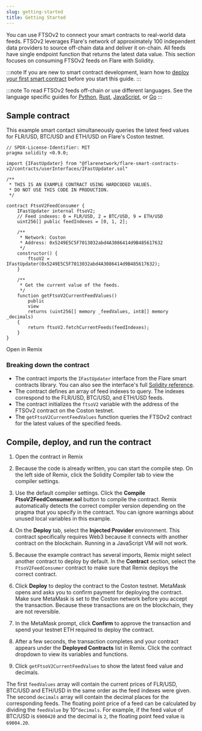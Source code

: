 ```yaml
---
slug: getting-started
title: Getting Started
---
```



You can use FTSOv2 to connect your smart contracts to real-world data feeds. FTSOv2 leverages Flare's network of approximately 100 independent data providers to source off-chain data and deliver it on-chain. All feeds have single endpoint function that returns the latest data value. This section focuses on consuming FTSOv2 feeds on Flare with Solidity.

:::note
If you are new to smart contract development, learn how to [deploy your first smart contract](../../guides/deploy-first-contract) before you start this guide.
:::

:::note
To read FTSOv2 feeds off-chain or use different languages. See the language specific guides for [Python](../../guides/flare-for-python-developers), [Rust](../../guides/flare-for-rust-developers), [JavaScript](../../guides/flare-for-javascript-developers), or [Go](../../guides/flare-for-go-developers)
:::

## Sample contract

This example smart contact simultaneously queries the latest feed values for FLR/USD, BTC/USD and ETH/USD on Flare's Coston testnet.

```solidity title="FtsoV2FeedConsumer.sol"
// SPDX-License-Identifier: MIT
pragma solidity <0.9.0;

import {IFastUpdater} from "@flarenetwork/flare-smart-contracts-v2/contracts/userInterfaces/IFastUpdater.sol"

/**
 * THIS IS AN EXAMPLE CONTRACT USING HARDCODED VALUES.
 * DO NOT USE THIS CODE IN PRODUCTION.
 */

contract FtsoV2FeedConsumer {
    IFastUpdater internal ftsoV2;
    // Feed indexes: 0 = FLR/USD, 2 = BTC/USD, 9 = ETH/USD
    uint256[] public feedIndexes = [0, 1, 2];

    /**
     * Network: Coston
     * Address: 0x5249E5C5F7013032abd4A3086414d9B485617632
     */
    constructor() {
        ftsoV2 = IFastUpdater(0x5249E5C5F7013032abd4A3086414d9B485617632);
    }

    /**
     * Get the current value of the feeds.
     */
    function getFtsoV2CurrentFeedValues()
        public
        view
        returns (uint256[] memory _feedValues, int8[] memory _decimals)
    {
        return ftsoV2.fetchCurrentFeeds(feedIndexes);
    }
}
```

<Remix>Open in Remix</Remix>

### Breaking down the contract

- The contract imports the `IFastUpdater` interface from the Flare smart contracts library. You can also see the interface's full [Solidity reference](solidity-reference/IFastUpdater).
- The contract defines an array of feed indexes to query. The indexes correspond to the FLR/USD, BTC/USD, and ETH/USD feeds.
- The contract initializes the `ftsoV2` variable with the address of the FTSOv2 contract on the Coston testnet.
- The `getFtsoV2CurrentFeedValues` function queries the FTSOv2 contract for the latest values of the specified feeds.

## Compile, deploy, and run the contract

1. <Remix>Open the contract in Remix</Remix>

2. Because the code is already written, you can start the compile step. On the left side of Remix, click the Solidity Compiler tab to view the compiler settings.

3. Use the default compiler settings. Click the **Compile FtsoV2FeedConsumer.sol** button to compile the contract. Remix automatically detects the correct compiler version depending on the pragma that you specify in the contract. You can ignore warnings about unused local variables in this example.

4. On the **Deploy** tab, select the **Injected Provider** environment. This contract specifically requires Web3 because it connects with another contract on the blockchain. Running in a JavaScript VM will not work.

5. Because the example contract has several imports, Remix might select another contract to deploy by default. In the **Contract** section, select the `FtsoV2FeedConsumer` contract to make sure that Remix deploys the correct contract.

6. Click **Deploy** to deploy the contract to the Coston testnet. MetaMask opens and asks you to confirm payment for deploying the contract. Make sure MetaMask is set to the Coston network before you accept the transaction. Because these transactions are on the blockchain, they are not reversible.

7. In the MetaMask prompt, click **Confirm** to approve the transaction and spend your testnet ETH required to deploy the contract.

8. After a few seconds, the transaction completes and your contract appears under the **Deployed Contracts** list in Remix. Click the contract dropdown to view its variables and functions.

9. Click `getFtsoV2CurrentFeedValues` to show the latest feed value and decimals.

The first `feedValues` array will contain the current prices of FLR/USD, BTC/USD and ETH/USD in the same order as the feed indexes were given. The second `decimals` array will contain the decimal places for the corresponding feeds. The floating point price of a feed can be calculated by dividing the `feedValue` by 10^`decimals`. For example, if the feed value of BTC/USD is `6900420` and the decimal is `2`, the floating point feed value is `69004.20`.
